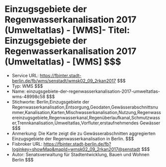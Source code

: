 # Einzugsgebiete der Regenwasserkanalisation 2017 (Umweltatlas) - [WMS]- Titel: Einzugsgebiete der Regenwasserkanalisation 2017 (Umweltatlas) - [WMS] $$$
- Service URL: https://fbinter.stadt-berlin.de/fb/wms/senstadt/wmsk02_09_2rkan2017 $$$
- Typ: WMS $$$
- Name: einzugsgebiete-der-regenwasserkanalisation-2017-umweltatlas-wms-48998c58 $$$
- Stichworte: Berlin,Einzugsgebiete der Regenwasserkanalisation,Entsorgung,Geodaten,Gewässerabschnittsnummer,Kanalisation,Karten,Mischwasserkanalisation,Nutzung,Regenwassereinzugsgebiete,Regenwasserkanal,Regenüberlaufkanal,Schmutzwasser,Trennkanalisation,Umweltatlas,Vorfluter,erstaufnehmendes Gewässer $$$
- Anmerkung: Die Karte zeigt die zu Gewässerabschnitten aggregierten Einzugsgebiete der Regenwasserkanalisation in Berlin. $$$
- Fisbroker URL: https://fbinter.stadt-berlin.de/fb?loginkey=showMap&mapId=wmsk02_09_2rkan2017@senstadt $$$
- Autor: Senatsverwaltung für Stadtentwicklung, Bauen und Wohnen Berlin $$$
